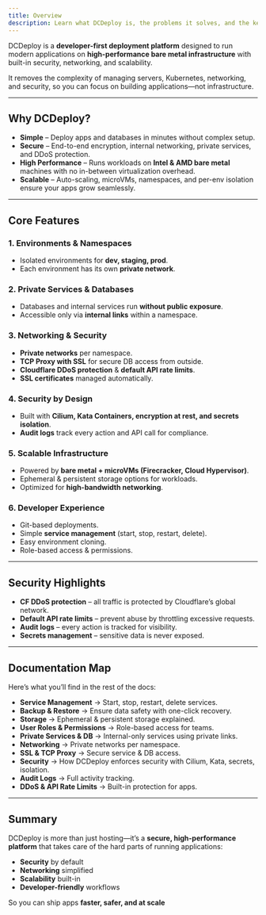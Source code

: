 ```yaml
---
title: Overview
description: Learn what DCDeploy is, the problems it solves, and the key features that make it a secure, high-performance platform for running modern applications.
---
```


DCDeploy is a **developer-first deployment platform** designed to run modern applications on **high-performance bare metal infrastructure** with built-in security, networking, and scalability.  

It removes the complexity of managing servers, Kubernetes, networking, and security, so you can focus on building applications—not infrastructure.

---

##  Why DCDeploy?

- **Simple** – Deploy apps and databases in minutes without complex setup.  
- **Secure** – End-to-end encryption, internal networking, private services, and DDoS protection.  
- **High Performance** – Runs workloads on **Intel & AMD bare metal** machines with no in-between virtualization overhead.  
- **Scalable** – Auto-scaling, microVMs, namespaces, and per-env isolation ensure your apps grow seamlessly.  

---

## Core Features

### 1. **Environments & Namespaces**
- Isolated environments for **dev, staging, prod**.  
- Each environment has its own **private network**.  

### 2. **Private Services & Databases**
- Databases and internal services run **without public exposure**.  
- Accessible only via **internal links** within a namespace.  

### 3. **Networking & Security**
- **Private networks** per namespace.  
- **TCP Proxy with SSL** for secure DB access from outside.  
- **Cloudflare DDoS protection** & **default API rate limits**.  
- **SSL certificates** managed automatically.  

### 4. **Security by Design**
- Built with **Cilium, Kata Containers, encryption at rest, and secrets isolation**.  
- **Audit logs** track every action and API call for compliance.  

### 5. **Scalable Infrastructure**
- Powered by **bare metal + microVMs (Firecracker, Cloud Hypervisor)**.  
- Ephemeral & persistent storage options for workloads.  
- Optimized for **high-bandwidth networking**.  

### 6. **Developer Experience**
- Git-based deployments.  
- Simple **service management** (start, stop, restart, delete).  
- Easy environment cloning.  
- Role-based access & permissions.  

---

## Security Highlights

- **CF DDoS protection** – all traffic is protected by Cloudflare’s global network.  
- **Default API rate limits** – prevent abuse by throttling excessive requests.  
- **Audit logs** – every action is tracked for visibility.  
- **Secrets management** – sensitive data is never exposed.  

---

## Documentation Map

Here’s what you’ll find in the rest of the docs:  

- **Service Management** → Start, stop, restart, delete services.  
- **Backup & Restore** → Ensure data safety with one-click recovery.  
- **Storage** → Ephemeral & persistent storage explained.  
- **User Roles & Permissions** → Role-based access for teams.  
- **Private Services & DB** → Internal-only services using private links.  
- **Networking** → Private networks per namespace.  
- **SSL & TCP Proxy** → Secure service & DB access.  
- **Security** → How DCDeploy enforces security with Cilium, Kata, secrets, isolation.  
- **Audit Logs** → Full activity tracking.  
- **DDoS & API Rate Limits** → Built-in protection for apps.  

---

## Summary

DCDeploy is more than just hosting—it’s a **secure, high-performance platform** that takes care of the hard parts of running applications:  
- **Security** by default  
- **Networking** simplified  
- **Scalability** built-in  
- **Developer-friendly** workflows  

So you can ship apps **faster, safer, and at scale** 